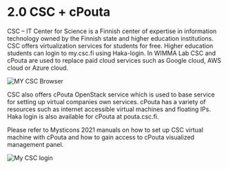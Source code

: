 # 2.0 CSC + cPouta

CSC – IT Center for Science is a Finnish center of expertise in information technology owned by the Finnish state and higher education institutions. CSC offers virtualization services for students for free. Higher education students can login to my.csc.fi using Haka-login. In WIMMA Lab CSC and cPouta are used to replace paid cloud services such as Google cloud, AWS cloud or Azure cloud.

<Image src="/assets/Green-Book-Images/MY_CSC.png" alt="MY CSC Browser" width={580} height={130} priority />  


CSC also offers cPouta OpenStack service which is used to base service for setting up virtual companies own services. cPouta has a variety of resources such as internet accessible virtual machines and floating IPs. Haka login is also available for cPouta at pouta.csc.fi.

Please refer to Mysticons 2021 manuals on how to set up CSC virtual machine with cPouta and how to gain access to cPouta visualized management panel.

<Image src="/assets/Green-Book-Images/MY_CSC_login.png" alt="My CSC login" width={600} height={700} priority />  


